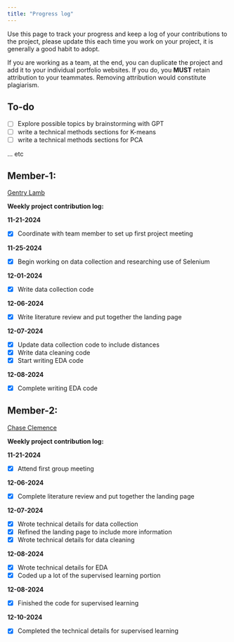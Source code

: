 ```yaml
---
title: "Progress log"
---
```


Use this page to track your progress and keep a log of your contributions to the project, please update this each time you work on your project, it is generally a good habit to adopt.

If you are working as a team, at the end, you can duplicate the project and add it to your individual portfolio websites. If you do, you **MUST** retain attribution to your teammates. Removing attribution would constitute plagiarism.

## To-do

* [ ] Explore possible topics by brainstorming with GPT 
* [ ] write a technical methods sections for K-means
* [ ] write a technical methods sections for PCA

... etc 

## Member-1:

[Gentry Lamb](../index.qmd#about-us)

**Weekly project contribution log:**


**11-21-2024** 

* [x] Coordinate with team member to set up first project meeting


**11-25-2024** 

* [x] Begin working on data collection and researching use of Selenium 


**12-01-2024** 

* [x] Write data collection code


**12-06-2024**

* [x] Write literature review and put together the landing page 


**12-07-2024**

* [x] Update data collection code to include distances
* [x] Write data cleaning code
* [x] Start writing EDA code


**12-08-2024**

* [x] Complete writing EDA code



## Member-2:

[Chase Clemence](../index.qmd#about-us)

**Weekly project contribution log:**


**11-21-2024** 

* [x] Attend first group meeting


**12-06-2024**

* [x] Complete literature review and put together the landing page 


**12-07-2024**

* [x] Wrote technical details for data collection
* [x] Refined the landing page to include more information
* [x] Wrote technical details for data cleaning


**12-08-2024**

* [x] Wrote technical details for EDA
* [x] Coded up a lot of the supervised learning portion


**12-08-2024**

* [x] Finished the code for supervised learning


**12-10-2024**

* [x] Completed the technical details for supervised learning